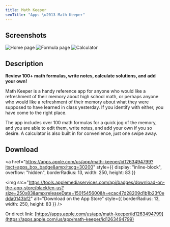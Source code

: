 ```yaml
---
title: Math Keeper
seoTitle: "Apps \u2013 Math Keeper"
---
```



## Screenshots

<ImageCarousel>
  <Image source="/images/math-keeper/home.png" width={231} height={500} alt="Home page" />
  <Image source="/images/math-keeper/formula.png" width={231} height={500} alt="Formula page" />
  <Image source="/images/math-keeper/calculator.png" width={231} height={500} alt="Calculator" />
</ImageCarousel>

## Description

**Review 100+ math formulas, write notes, calculate solutions, and add your own!**

Math Keeper is a handy reference app for anyone who would like a refreshment of their memory about high school math, or perhaps anyone who would like a refreshment of their memory about what they were supposed to have learned in class yesterday. If you identify with either, you have come to the right place.

The app includes over 100 math formulas for a quick jog of the memory, and you are able to edit them, write notes, and add your own if you so desire. A calculator is also built in for convenience, just one swipe away.

## Download

<a
  href="https://apps.apple.com/us/app/math-keeper/id1263494799?itsct=apps_box_badge&amp;itscg=30200"
  style={{ display: "inline-block", overflow: "hidden", borderRadius: 13, width: 250, height: 83 }}
>
  <img
    src="https://tools.applemediaservices.com/api/badges/download-on-the-app-store/black/en-us?size=250x83&amp;releaseDate=1501545600&h=ecac47d28209d1b1b23f0edda0143bf2"
    alt="Download on the App Store"
    style={{ borderRadius: 13, width: 250, height: 83 }}
  />
</a>

Or direct link: [https://apps.apple.com/us/app/math-keeper/id1263494799](https://apps.apple.com/us/app/math-keeper/id1263494799)
